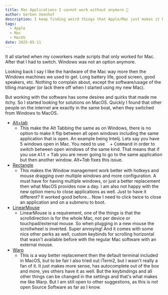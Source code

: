 ```yaml
---
title: Mac Applications I cannot work without anymore 🍎
author: Gerben Veenhof
description: I keep finding weird things that Apple/Mac just makes it harder to work on.
tags:
  - Apple
  - Mac
  - MacOS
date: 2025-05-11
---
```



It all started when my coworkers made scripts that only worked for Mac. After that I had to switch. Windows was not an option anymore.

Looking back I say I like the hardware of the Mac way more then the Windows machines we used to get. Long battery life, good screen, good speakers, etc.
Nothing to complain about, except the software/usage of the tilling manager (or lack there off when I started using my new Mac). 

But working with the software has some desires and quirks that made me itchy. So I started looking for solutions on MacOS.
Quickly I found that other people on the internet are exactly in the same boat, when they switched from Windows to MacOS.

- [Alt+tab](https://github.com/lwouis/alt-tab-macos)
  - This make the Alt Tabbing the same as on Windows, there is no option to make it flip between all open windows including the same application that is open. 
    An example being Intelij. Lets say you have 5 windows open in Mac. You need to use <kbd>\`</kbd> + <kbd>Command</kbd> in order to switch between open windows of the same kind.
    That means that if you use <kbd>Alt</kbd> + <kbd>Tab</kbd> you are never going to go to the same application but then another window. *Alt+Tab* fixes this issue.
- [Rectangle](https://github.com/rxhanson/Rectangle)
  - This makes the Window management work better with hotkeys and mouse dragging over multiple windows and more configuration. A must have for having multiple windows,
    or just a better replacement then what MacOS provides now a day. I am also not happy with the new option menu to close applications as well. Just to have it different? It worked good before...
    Now I need to click twice to close an application and on a submenu to boot.
- [LinearMouse](https://github.com/linearmouse/linearmouse)
  - LinearMouse is a requirement, one of the things is that the scrolldirection is for the whole Mac, not per device or touchpad/external mouse. So when plugging in a new mouse the scrollwheel is inverted. Super annoying!
    And it comes with some nice other perks as well, custom keybinds for scrolling horizontal that wasn't available before with the regular Mac software with an external mouse.
- [Warp](https://warp.dev)
  - This is a way better replacement then the default terminal included in MacOS, but to be fair I also tried out iTerm2, but I wasn't really a fan of it.
    It just makes more sense, has autocomplete out of the box and more, yes others have it as well. 
    But the keybindings and all other things can be changed in the settings and that's what makes me like Warp. But I am still open to other suggestions, as this is not open Source Software as far as I know.